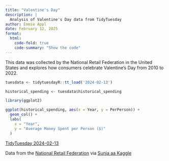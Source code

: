 ```yaml
---
title: "Valentine's Day"
description: |
  Analysis of Valentine's Day data from TidyTuesday
author: Emmie Appl
date: February 12, 2025
format:
  html:
    code-fold: true
    code-summary: "Show the code"
---
```


This data was collected by the National Retail Federation in the United States and explores how consumers celebrate Valentine's Day from 2010 to 2022.

```r
tuesdata <- tidytuesdayR::tt_load('2024-02-13')

historical_spending <- tuesdata$historical_spending

library(ggplot2)

ggplot(historical_spending, aes(x = Year, y = PerPerson)) +
  geom_col() +
  labs(
    x = "Year",
    y = "Average Money Spent per Person ($)"
  )
```

[TidyTuesday 2024-02-13](https://github.com/rfordatascience/tidytuesday/blob/main/data/2024/2024-02-13/readme.md)

Data from the [National Retail Federation](https://nrf.com/research-insights/holiday-data-and-trends/valentines-day/valentines-day-data-center) via [Sunja aa Kaggle](https://www.kaggle.com/datasets/infinator/happy-valentines-day-2022)
